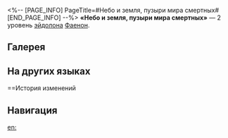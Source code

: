 <%-- [PAGE_INFO]
PageTitle=#Небо и земля, пузыри мира смертных#
[END_PAGE_INFO] --%>
{{Эйдолон Инфобокс
|Название         = Небо и земля, пузыри мира смертных
|Изображение      = Эйдолон Небо и земля, пузыри мира смертных.png
|Персонаж         = Фаенон
|Уровень          = 2
|Длительность     = 
|Описание         = {{Доп эффект|Пробитие физического сопротивления}} Каосланы повышается на 20%. Когда расходуемое количество уровней статуса {{Доп эффект|Бедствие}} за одно использование умения «Основы: Заключение о смерти звезды» достигает 4, персонаж получает 1 <u>доп. ход</u>.
|Свойство1        = 
|Масштабирование1 = 
}}
'''«Небо и земля, пузыри мира смертных»''' — 2 уровень [[эйдолон]]а [[Фаенон]].

==Галерея==
{{Галерея|position=left|captionalign=center
|Персонаж Фаенон Эйдолон 2.png|Осколок Эйдолона
}}

==На других языках==
{{На других языках
|en   = Sky and Earth Churn Mortal Froth
|zhs  = 天与地，世间的泡沫
|zht  = 天與地，世間的泡沫
|ja   = {{Rubi|天|てん}}と{{Rubi|地|ち}}、すべては{{Rubi|泡影|ほうえい}}
|ko   = 하늘과 땅, 세상의 포영
|es   = Espuma del cielo y de la tierra
|fr   = Ciel et terre, écume du monde mortel
|ru   = Небо и земля, пузыри мира смертных
|th   = Sky and Earth Churn Mortal Froth
|vi   = Trời Và Đất, Bọt Bóng Của Thế Gian
|de   = Himmel und Erde, Schaum der sterblichen Welt
|id   = Sky and Earth Churn Mortal Froth
|pt   = Céu e Terra Remexem a Espuma Mortal
}}

==История изменений
{{История изменений|3.5}}

==Навигация==
{{Навык Навбокс|Фаенон}}

[[en:]]